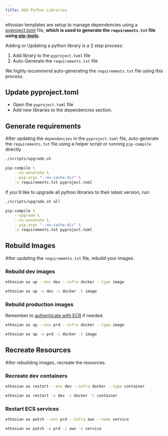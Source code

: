 ```yaml
---
title: Add Python Libraries
---
```


ethosian templates are setup to manage dependencies using a [pyproject.toml](https://packaging.python.org/en/latest/specifications/declaring-project-metadata/#declaring-project-metadata) file, **which is used to generate the `requirements.txt` file using [pip-tools](https://pip-tools.readthedocs.io/en/latest/).**

Adding or Updating a python library is a 2 step process:

1. Add library to the `pyproject.toml` file
2. Auto-Generate the `requirements.txt` file

<Warning>

We highly recommend auto-generating the `requirements.txt` file using this process.

</Warning>

## Update pyproject.toml

- Open the `pyproject.toml` file
- Add new libraries to the dependencies section.

## Generate requirements

After updating the `dependencies` in the `pyproject.toml` file, auto-generate the `requirements.txt` file using a helper script or running `pip-compile` directly

<CodeGroup>

```bash terminal
./scripts/upgrade.sh
```

```bash pip compile
pip-compile \
    --no-annotate \
    --pip-args "--no-cache-dir" \
    -o requirements.txt pyproject.toml
```

</CodeGroup>

If you'd like to upgrade all python libraries to their latest version, run:

<CodeGroup>

```bash terminal
./scripts/upgrade.sh all
```

```bash pip compile
pip-compile \
    --upgrade \
    --no-annotate \
    --pip-args "--no-cache-dir" \
    -o requirements.txt pyproject.toml
```

</CodeGroup>

## Rebuild Images

After updating the `requirements.txt` file, rebuild your images.

### Rebuild dev images

<CodeGroup>

```bash terminal
ethosian ws up --env dev --infra docker --type image
```

```bash short options
ethosian ws up -e dev -i docker -t image
```

</CodeGroup>

### Rebuild production images

<Note>

Remember to [authenticate with ECR](templates/how-to/production-app#ecr-images) if needed.

</Note>

<CodeGroup>

```bash terminal
ethosian ws up --env prd --infra docker --type image
```

```bash short options
ethosian ws up -e prd -i docker -t image
```

</CodeGroup>

## Recreate Resources

After rebuilding images, recreate the resources.

### Recreate dev containers

<CodeGroup>

```bash terminal
ethosian ws restart --env dev --infra docker --type container
```

```bash short options
ethosian ws restart -e dev -c docker -t container
```

</CodeGroup>

### Restart ECS services

<CodeGroup>

```bash terminal
ethosian ws patch --env prd --infra aws --name service
```

```bash short options
ethosian ws patch -e prd -i aws -n service
```

</CodeGroup>
